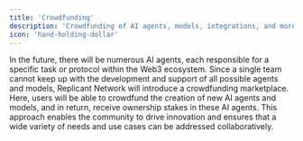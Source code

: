 ```yaml
---
title: 'Crowdfunding'
description: 'Crowdfunding of AI agents, models, integrations, and more'
icon: 'hand-holding-dollar'
---
```


In the future, there will be numerous AI agents, each responsible for a specific task or protocol within the Web3 ecosystem. Since a single team cannot keep up with the development and support of all possible agents and models, Replicant Network will introduce a crowdfunding marketplace. Here, users will be able to crowdfund the creation of new AI agents and models, and in return, receive ownership stakes in these AI agents. This approach enables the community to drive innovation and ensures that a wide variety of needs and use cases can be addressed collaboratively.
